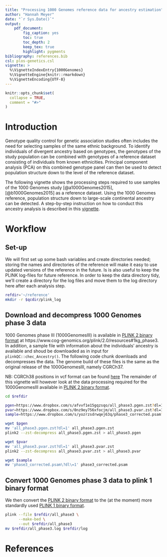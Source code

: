 ```yaml
---
title: "Processing 1000 Genomes reference data for ancestry estimation"
author: "Hannah Meyer"
date: "`r Sys.Date()`"
output:
    pdf_document:
        fig_caption: yes
        toc: true
        toc_depth: 2
        keep_tex: true
        highlight: pygments
bibliography: references.bib
csl: plos-genetics.csl
vignette: >
  %\VignetteIndexEntry{1000Genomes}
  %\VignetteEngine{knitr::rmarkdown}
  %\VignetteEncoding{UTF-8}
---
```


```r
knitr::opts_chunk$set(
  collapse = TRUE,
  comment = "#>"
)
```
# Introduction
Genotype quality control for genetic association studies often includes the need
for selecting samples of the same ethnic background.
To identify individuals of divergent ancestry based on genotypes, the genotypes
of the study population can be combined with genotypes of a reference dataset
consisting of individuals from known ethnicities. 
Principal component analysis (PCA) on this combined genotype panel can then be
used to detect population structure down to the level of the reference dataset.

The following vignette shows the processing steps required to use samples of the
1000 Genomes study [@a1000Genomes2015],[@b1000Genomes2015] as a reference
dataset. Using the 1000 Genomes reference, population structure down to
large-scale continental ancestry can be detected. A step-by-step instruction on
how to conduct this ancestry analysis is described in this [vignette](https://hannahvmeyer.github.io/plinkQC/articles/AncestryCheck.html).


# Workflow
## Set-up
We will first set up some bash variables and create directories needed; storing
the names and directories of the reference will make it easy to use 
updated versions of the reference in the future. 
Is is also useful to keep the PLINK log-files for future reference. In order to
keep the data directory tidy, we'll create a directory for the log files and
move them to the log directory here after each analysis step.

```bash
refdir='~/reference'
mkdir -r $qcdir/plink_log
```

## Download and decompress 1000 Genomes phase 3 data
1000 Genomes phase III (1000GenomesIII) is available in
[PLINK 2 binary format](https://www.cog-genomics.org/plink/2.0/input#pgen) at https://www.cog-genomics.org/plink/2.0/resources#1kg_phase3.
In addition, a sample file with information about the individuals' ancestry
is available and shoud be downloaded as in input for `plinkQC::chec_Ancestry()`.
The following code chunk downloads and decompresses the data.
The genome build of
these files is the same as the original release of the 1000GenomesIII, namely
CGRCh37. 

NB: CGRCh38 positions in vcf format can be found [here](http://ftp.1000genomes.ebi.ac.uk/vol1/ftp/release/20130502/supporting/GRCh38_positions/)
The remainder of this vignette will however look at the data processing required
for the 1000GenomesIII available in
[PLINK 2 binary format](https://www.cog-genomics.org/plink/2.0/input#pgen).
```bash
cd $refdir

pgen=https://www.dropbox.com/s/afvvf1e15gqzsqo/all_phase3.pgen.zst?dl=1
pvar=https://www.dropbox.com/s/0nz9ey756xfocjm/all_phase3.pvar.zst?dl=1
sample=https://www.dropbox.com/s/yozrzsdrwqej63q/phase3_corrected.psam?dl=1

wget $pgen
mv 'all_phase3.pgen.zst?dl=1' all_phase3.pgen.zst
plink2 --zst-decompress all_phase3.pgen.zst > all_phase3.pgen

wget $pvar
mv 'all_phase3.pvar.zst?dl=1' all_phase3.pvar.zst
plink2 --zst-decompress all_phase3.pvar.zst > all_phase3.pvar

wget $sample
mv 'phase3_corrected.psam\?dl\=1' phase3_corrected.psam
```

## Convert 1000 Genomes phase 3 data to plink 1 binary format
We then convert the
[PLINK 2 binary format](https://www.cog-genomics.org/plink/2.0/input#pgen) to the
(at the moment) more standardly used
[PLINK 1 binary format](https://www.cog-genomics.org/plink/1.9/inputbped).
```bash
plink --file $refdir/all_phase3 \
      --make-bed \
      --out $refdir/all_phase3
mv $refdir/all_phase3.log $refdir/log
```

# References
